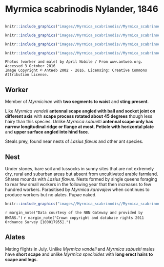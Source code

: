 # **Myrmica scabrinodis**  Nylander, 1846

```marginfigure
```

```r
knitr::include_graphics("images//Myrmica_scabrinodis//Myrmica_scabrinodis_head.jpg")
```

```r
knitr::include_graphics("images//Myrmica_scabrinodis//Myrmica_scabrinodis_male_head.jpg")
```

```r
knitr::include_graphics("images//Myrmica_scabrinodis//Myrmica_scabrinodis_male_side.jpg")
```

```r
knitr::include_graphics("images//Myrmica_scabrinodis//Myrmica_scabrinodis_side.jpg")
```

```block
Photos (worker and male) by April Nobile / From www.antweb.org. Accessed 3 October 2016
Image Copyright © AntWeb 2002 - 2016. Licensing: Creative Commons Attribution License.
```

## Worker
Member of *Myrmicinae* with **two segments to waist** and **sting present**.

Like *Myrmica vandeli* **antennal scape angled with ball and socket joint on different axis** with **scape process rotated about 45 degrees** though less hairy than this species. Unlike *Myrmica sabuelti* **antennal scape only has narrow longitudinal ridge or flange at most**. **Petiole with horizontal plate** and **upper surface angled into hind face**.

Steals prey, found near nests of *Lasius flavus* and other ant species.

## Nest
Under stones, bare soil and tussocks in sunny sites that are not extremely dry, rural and suburban areas but absent from uncultivated arable farmland. Shares mounds with *Lasius flavus*. Nests formed by single queens foraging to rear few small workers in the following year that then increases to few hundred workers. Parasitised by *Myrmica karavajevi* when continues to produce workers but no alates. Pupae naked.

```r
knitr::include_graphics("images//Myrmica_scabrinodis//Myrmica_scabrinodis_map.png")
```
`r margin_note("Data courtesy of the NBN Gateway and provided by BWARS.")`
`r margin_note("Crown copyright and database rights 2011 Ordnance Survey [100017955].")`

## Alates
Mating flights in July. Unlike *Myrmica vandeli* and *Myrmica sabuelti* males have **short scape** and unlike *Myrmica specioides* with **long erect hairs to scape and legs**.

\pagebreak